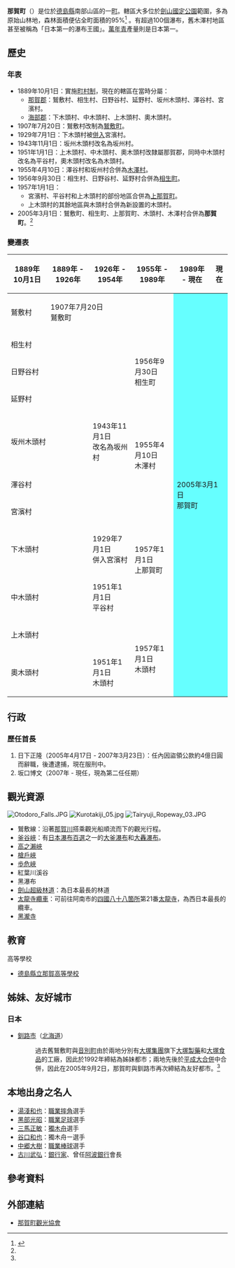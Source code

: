 {{日本町村
| 自治體名=那賀
| 町村=町
| 圖像=[[File:Ogama_Falls_01.JPG|240px]]
| 圖像說明=[[大釜瀑布|大釜瀑布]]
| 町村章=[[File:Emblem_of_Naka,_Tokushima.svg|100px]]
| 日文原名=那賀町
| 平假名=なかちょう
| 羅馬字拼音=Naka-chō
| 都道府縣=德島縣
| 支廳=
| 郡=那賀郡
| 編號=36368-5
| 面積=694.86
| 邊界未定=
| 人口=8,693
| 統計時間=2013年7月1日
| 自治體=[[阿南市|阿南市]]、[[美馬市|美馬市]]、[[三好市_(德島縣)|三好市]]、[[勝浦町|勝浦町]]、[[上勝町|上勝町]]、[[神山町|神山町]]、[[美波町|美波町]]、[[海陽町|海陽町]]<br />'''[[高知縣|高知縣]]'''：[[安藝市|安藝市]]、[[香美市|香美市]]、[[馬路村|馬路村]]
| 樹=
| 花=
| 鳥=
| 其他象徵物=
| 其他象徵=
| 首長=坂口博文
| 卸任日期=2015年
| 議員數=16
| 郵遞區號=771-5295
| 所在地=那賀郡那賀町和食鄉字南川104番地1<br>[[File:Nakatown_hall.jpg|210px]]
| 電話號碼=884-62-1121
| 外部連結={{url|http://www.town.tokushima-naka.lg.jp/}}
| 經度=
| 緯度=
| 地圖=[[File:Naka_in_Tokushima_Prefecture_Ja.svg|250px]]
| 註記=人口：[http://www.town.tokushima-naka.lg.jp/ 那賀町官方網頁]
}}
'''那賀町'''（{{jpn|j=那賀町|hg=なかちょう|rm=Naka chō|f=y}}）是位於[[德島縣|德島縣]]南部山區的一[[町|町]]。轄區大多位於[[劍山國定公園|劍山國定公園]]範圍，多為原始山林地，森林面積便佔全町面積的95%<ref name="brief">{{cite web| title=町のプロフィール| url=http://www.town.tokushima-naka.lg.jp/docs/2011041300187/| publisher=那賀町公所| accessdate=2012-12-25| language=ja| date=2011-04-27| deadurl=yes| archiveurl=https://web.archive.org/web/20130325151925/http://www.town.tokushima-naka.lg.jp/docs/2011041300187/| archivedate=2013-03-25}}</ref> 。有超過100個瀑布，舊木澤村地區甚至被稱為「日本第一的瀑布王國」。[[萬年青|萬年青]]產量則是日本第一。

==歷史==
===年表===
* 1889年10月1日：實施[[町村制|町村制]]，現在的轄區在當時分屬：
** [[那賀郡|那賀郡]]：鷲敷村、相生村、日野谷村、延野村、坂州木頭村、澤谷村、宮濱村。
** [[海部郡_(德島縣)|海部郡]]：下木頭村、中木頭村、上木頭村、奧木頭村。
* 1907年7月20日：鷲敷村改制為[[鷲敷町|鷲敷町]]。
* 1929年7月1日：下木頭村被[[市町村合併|併入]]宮濱村。
* 1943年11月1日：坂州木頭村改名為坂州村。
* 1951年1月1日：上木頭村、中木頭村、奧木頭村改隸屬那賀郡，同時中木頭村改名為平谷村，奧木頭村改名為木頭村。
* 1955年4月10日：澤谷村和坂州村合併為[[木澤村_(德島縣)|木澤村]]。
* 1956年9月30日：相生村、日野谷村、延野村合併為[[相生町|相生町]]。
* 1957年1月1日：
** 宮濱村、平谷村和上木頭村的部份地區合併為[[上那賀町|上那賀町]]。
** 上木頭村的其餘地區與木頭村合併為新設置的木頭村。
* 2005年3月1日：鷲敷町、相生町、上那賀町、木頭村、木澤村合併為'''那賀町'''。<ref name="brief"/>

===變遷表===
{| class="wikitable" style="font-size:x-small"
! 1889年10月1日
! 1889年 - 1926年
! 1926年 - 1954年
! 1955年 - 1989年
! 1989年 - 現在
! 現在
|-
| 鷲敷村
| colspan=3 | 1907年7月20日<br />鷲敷町
| rowspan=12 colspan=2 style="background-color:#6ff;" | 2005年3月1日<br />那賀町
|-
| colspan=3 | 相生村
| rowspan=3 | 1956年9月30日<br />相生町
|-
| colspan=3 | 日野谷村
|-
| colspan=3 | 延野村
|-
| colspan=2 | 坂州木頭村
| 1943年11月1日<br />改名為坂州村
| rowspan=2 | 1955年4月10日<br />木澤村
|-
| colspan=3 | 澤谷村
|-
| colspan=3 | 宮濱村
| rowspan=4 | <br><br>1957年1月1日<br />上那賀町<br><Br><br>
|-
| colspan=2 | 下木頭村
| 1929年7月1日<br />併入宮濱村
|-
| colspan=2 | 中木頭村
| 1951年1月1日<br>平谷村
|-
| rowspan=2 colspan=3 | 上木頭村
|-
| rowspan=2 | 1957年1月1日<br />木頭村
|-
| colspan=2 | 奧木頭村
| 1951年1月1日<br>木頭村
|}

==行政==
===歷任首長===
# 日下正隆（2005年4月17日 - 2007年3月23日）：任內因盜領公款約4億日圓而辭職，後遭逮捕，現在服刑中。
# 坂口博文（2007年 - 現任，現為第二任任期）

==觀光資源==
[[File:Otodoro_Falls.JPG|thumb]]
[[File:Kurotakiji_05.jpg|thumb]]
[[File:Tairyuji_Ropeway_03.JPG|thumb]]
* 鷲敷線：沿著[[那賀川|那賀川]]搭乘觀光船順流而下的觀光行程。
* [[釜谷峽|釜谷峽]]：有[[日本瀑布百選|日本瀑布百選]]之一的[[大釜瀑布|大釜瀑布]]和[[大轟瀑布|大轟瀑布]]。
* [[高之瀨峽|高之瀨峽]]
* [[槍戶峽|槍戶峽]]
* [[歩危峽|歩危峽]]
* 紅葉川溪谷
* 黑瀑布
* [[劍山超級林道|劍山超級林道]]：為日本最長的林道
* [[太龍寺纜車|太龍寺纜車]]：可前往阿南市的[[四國八十八箇所|四國八十八箇所]]第21番[[太龍寺|太龍寺]]，為西日本最長的纜車。
* [[黑瀧寺|黑瀧寺]]

==教育==
; 高等學校
* [[德島縣立那賀高等學校|德島縣立那賀高等學校]]

==姊妹、友好城市==
===日本===
* [[釧路市|釧路市]]（[[北海道|北海道]]）
*: 過去舊鷲敷町與[[音別町|音別町]]由於兩地分別有[[大塚集團|大塚集團]]旗下[[大塚製藥|大塚製藥]]和[[大塚食品|大塚食品]]的工廠，因此於1992年締結為姊妹都市；兩地先後於[[平成大合併|平成大合併]]中合併，因此在2005年9月2日，那賀町與釧路市再次締結為友好都市。<ref name="brief"/>

==本地出身之名人==
* [[湯淺和也|湯淺和也]]：[[職業摔角|職業摔角]]選手
* [[黑部光昭|黑部光昭]]：[[職業足球|職業足球]]選手
* [[三馬正敏|三馬正敏]]：[[獨木舟|獨木舟]]選手
* [[谷口和也|谷口和也]]：獨木舟ー選手
* [[中郷大樹|中郷大樹]]：[[職業棒球|職業棒球]]選手
* [[古川武弘|古川武弘]]：[[銀行家|銀行家]]、曾任[[阿波銀行|阿波銀行]]會長

==參考資料==
{{reflist}}

==外部連結==
{{commonscat|Naka, Tokushima}}
* {{Ja}} [http://i-naka.jp/ 那賀町觀光協會] {{Wayback|url=http://i-naka.jp/ |date=20210204055521 }}

{{德島縣}}{{Authority control}}